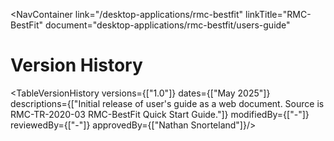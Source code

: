 
<NavContainer 
  link="/desktop-applications/rmc-bestfit"
  linkTitle="RMC-BestFit" 
  document="desktop-applications/rmc-bestfit/users-guide"
></NavContainer>

# Version History

<TableVersionHistory
    versions={["1.0"]}
    dates={["May 2025"]}
    descriptions={["Initial release of user's guide as a web document. Source is RMC-TR-2020-03 RMC-BestFit Quick Start Guide."]}
    modifiedBy={["-"]}
    reviewedBy={["-"]}
    approvedBy={["Nathan Snorteland"]}/>
